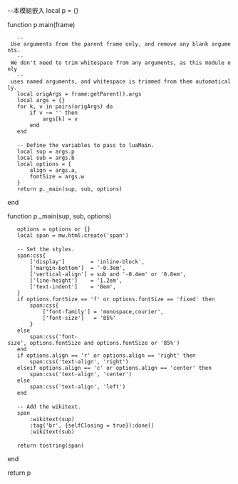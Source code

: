 --本模組嵌入{{su}}
local p = {}
 
function p.main(frame)
	-- Use arguments from the parent frame only, and remove any blank arguments.
	-- We don't need to trim whitespace from any arguments, as this module only
	-- uses named arguments, and whitespace is trimmed from them automatically. 
	local origArgs = frame:getParent().args
	local args = {}
	for k, v in pairs(origArgs) do
		if v ~= '' then
			args[k] = v
		end
	end
 
	-- Define the variables to pass to luaMain.
	local sup = args.p
	local sub = args.b
	local options = {
		align = args.a,
		fontSize = args.w
	}
	return p._main(sup, sub, options)
end
 
function p._main(sup, sub, options)
	options = options or {}
	local span = mw.html.create('span')
 
	-- Set the styles.
	span:css{
		['display']        = 'inline-block',
		['margin-bottom']  = '-0.3em',
		['vertical-align'] = sub and '-0.4em' or '0.8em',
		['line-height']    = '1.2em',
		['text-indent']    = '0em',
	}
	if options.fontSize == 'f' or options.fontSize == 'fixed' then
		span:css{
			['font-family'] = 'monospace,courier',
			['font-size']   = '85%'
		}
	else
		span:css('font-size', options.fontSize and options.fontSize or '85%')
	end
	if options.align == 'r' or options.align == 'right' then
		span:css('text-align', 'right')
	elseif options.align == 'c' or options.align == 'center' then
		span:css('text-align', 'center')
	else
		span:css('text-align', 'left')
	end
 
	-- Add the wikitext.
	span
		:wikitext(sup)
		:tag('br', {selfClosing = true}):done()
		:wikitext(sub)
 
	return tostring(span)
end
 
return p